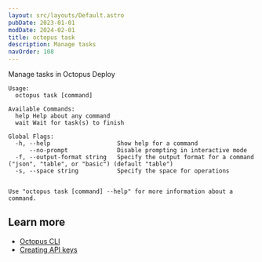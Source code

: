```yaml
---
layout: src/layouts/Default.astro
pubDate: 2023-01-01
modDate: 2024-02-01
title: octopus task
description: Manage tasks
navOrder: 108
---
```


Manage tasks in Octopus Deploy

```
Usage:
  octopus task [command]

Available Commands:
  help Help about any command
  wait Wait for task(s) to finish

Global Flags:
  -h, --help                   Show help for a command
      --no-prompt              Disable prompting in interactive mode
  -f, --output-format string   Specify the output format for a command ("json", "table", or "basic") (default "table")
  -s, --space string           Specify the space for operations


Use "octopus task [command] --help" for more information about a command.
```

## Learn more

- [Octopus CLI](/docs/octopus-rest-api/cli)
- [Creating API keys](/docs/octopus-rest-api/how-to-create-an-api-key)